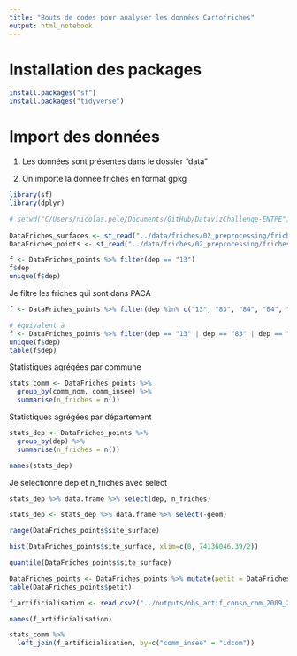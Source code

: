 ```yaml
---
title: "Bouts de codes pour analyser les données Cartofriches"
output: html_notebook
---
```


# Installation des packages
```r
install.packages("sf")
install.packages("tidyverse")
```


# Import des données

1)  Les données sont présentes dans le dossier "data"

2)  On importe la donnée friches en format gpkg

```r
library(sf)
library(dplyr)

# setwd("C/Users/nicolas.pele/Documents/GitHub/DatavizChallenge-ENTPE")
  
DataFriches_surfaces <- st_read("../data/friches/02_preprocessing/friches_surfaces.gpkg")
DataFriches_points <- st_read("../data/friches/02_preprocessing/friches_points.gpkg")
```

```r
f <- DataFriches_points %>% filter(dep == "13")
f$dep
unique(f$dep)
```

Je filtre les friches qui sont dans PACA
```r
f <- DataFriches_points %>% filter(dep %in% c("13", "83", "84", "04", "05", "06"))

# équivalent à
f <- DataFriches_points %>% filter(dep == "13" | dep == "83" | dep == "04" | dep == "05" | dep == "06" | dep == "84")
unique(f$dep)
table(f$dep)
```

Statistiques agrégées par commune
```r
stats_comm <- DataFriches_points %>% 
  group_by(comm_nom, comm_insee) %>% 
  summarise(n_friches = n())
```

Statistiques agrégées par département
```r
stats_dep <- DataFriches_points %>% 
  group_by(dep) %>% 
  summarise(n_friches = n())
```

```r
names(stats_dep)
```
Je sélectionne dep et n_friches avec select
```r
stats_dep %>% data.frame %>% select(dep, n_friches)
```

```r
stats_dep <- stats_dep %>% data.frame %>% select(-geom)
```

```r
range(DataFriches_points$site_surface)
```
```r
hist(DataFriches_points$site_surface, xlim=c(0, 74136046.39/2))
```
```r
quantile(DataFriches_points$site_surface)
```

```r
DataFriches_points <- DataFriches_points %>% mutate(petit = DataFriches_points$site_surface < 12637.69)
table(DataFriches_points$petit)
```
```r
f_artificialisation <- read.csv2("../outputs/obs_artif_conso_com_2009_2021.csv")
```

```r
names(f_artificialisation)
```

```r
stats_comm %>% 
  left_join(f_artificialisation, by=c("comm_insee" = "idcom"))
```



